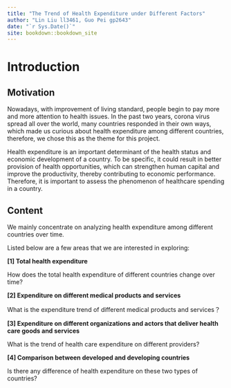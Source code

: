 ```yaml
--- 
title: "The Trend of Health Expenditure under Different Factors"
author: "Lin Liu ll3461, Guo Pei gp2643"
date: "`r Sys.Date()`"
site: bookdown::bookdown_site
---
```


# Introduction

## Motivation

Nowadays, with improvement of living standard, people begin to pay more and more attention to health issues. In the past two years, corona virus spread all over the world, many countries responded in their own ways, which made us curious about health expenditure among different countries, therefore, we chose this as the theme for this project.

Health expenditure is an important determinant of the health status and economic development of a country. To be specific, it could result in better provision of health opportunities, which can strengthen human capital and improve the productivity, thereby contributing to economic performance. Therefore, it is important to assess the phenomenon of healthcare spending in a country.

## Content

We mainly concentrate on analyzing health expenditure among different countries over time.

Listed below are a few areas that we are interested in exploring:

**[1] Total health expenditure**

How does the total health expenditure of different countries change over time?

**[2] Expenditure on different medical products and services**

What is the expenditure trend of different medical products and services？

**[3] Expenditure on different organizations and actors that deliver health care goods and services**

What is the trend of health care expenditure on different providers?

**[4] Comparison between developed and developing countries**

Is there any difference of health expenditure on these two types of countries?
